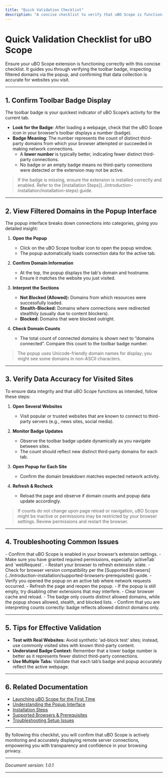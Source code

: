 ```yaml
---
title: "Quick Validation Checklist"
description: "A concise checklist to verify that uBO Scope is functioning as intended: covers checking the toolbar badge, viewing filtered domains in the popup, and ensuring data appears as expected for visited sites."
---
```


# Quick Validation Checklist for uBO Scope

Ensure your uBO Scope extension is functioning correctly with this concise checklist. It guides you through verifying the toolbar badge, inspecting filtered domains via the popup, and confirming that data collection is accurate for websites you visit.

---

## 1. Confirm Toolbar Badge Display

The toolbar badge is your quickest indicator of uBO Scope’s activity for the current tab.

- **Look for the Badge**: After loading a webpage, check that the uBO Scope icon in your browser’s toolbar displays a number (badge).
- **Badge Meaning**: The number represents the count of distinct third-party domains from which your browser attempted or succeeded in making network connections.
  - A **lower number** is typically better, indicating fewer distinct third-party connections.
  - No badge or an empty badge means no third-party connections were detected or the extension may not be active.

> <Tip>
> If the badge is missing, ensure the extension is installed correctly and enabled. Refer to the [Installation Steps](../introduction-installation/installation-steps) guide.
> </Tip>

---

## 2. View Filtered Domains in the Popup Interface

The popup interface breaks down connections into categories, giving you detailed insight:

1. **Open the Popup**
   - Click on the uBO Scope toolbar icon to open the popup window.
   - The popup automatically loads connection data for the active tab.

2. **Confirm Domain Information**
   - At the top, the popup displays the tab's domain and hostname.
   - Ensure it matches the website you just visited.

3. **Interpret the Sections**
   - **Not Blocked (Allowed):** Domains from which resources were successfully loaded.
   - **Stealth-Blocked:** Domains where connections were redirected stealthily (usually due to content blockers).
   - **Blocked:** Domains that were blocked outright.

4. **Check Domain Counts**
   - The total count of connected domains is shown next to “domains connected”. Compare this count to the toolbar badge number.

> <Note>
> The popup uses Unicode-friendly domain names for display; you might see some domains in non-ASCII characters.
> </Note>

---

## 3. Verify Data Accuracy for Visited Sites

To ensure data integrity and that uBO Scope functions as intended, follow these steps:

1. **Open Several Websites**
   - Visit popular or trusted websites that are known to connect to third-party servers (e.g., news sites, social media).

2. **Monitor Badge Updates**
   - Observe the toolbar badge update dynamically as you navigate between sites.
   - The count should reflect new distinct third-party domains for each tab.

3. **Open Popup for Each Site**
   - Confirm the domain breakdown matches expected network activity.

4. **Refresh & Recheck**
   - Reload the page and observe if domain counts and popup data update accordingly.

> <Warning>
> If counts do not change upon page reload or navigation, uBO Scope might be inactive or permissions may be restricted by your browser settings. Review permissions and restart the browser.
> </Warning>

---

## 4. Troubleshooting Common Issues

<AccordionGroup title="Troubleshooting Quick Validation">
<Accordion title="Toolbar Badge Doesn't Appear or Update">
- Confirm that uBO Scope is enabled in your browser’s extension settings.
- Make sure you have granted required permissions, especially `activeTab` and `webRequest`.
- Restart your browser to refresh extension state.
- Check for browser version compatibility per the [Supported Browsers](../introduction-installation/supported-browsers-prerequisites) guide.
</Accordion>
<Accordion title="Popup Shows 'NO DATA' or Is Empty">
- Verify you opened the popup on an active tab where network requests occurred.
- Refresh the page and reopen the popup.
- If the popup is still empty, try disabling other extensions that may interfere.
- Clear browser cache and reload.
</Accordion>
<Accordion title="Badge Count and Popup Counts Differ Significantly">
- The badge only counts distinct allowed domains, while the popup shows allowed, stealth, and blocked lists.
- Confirm that you are interpreting counts correctly: badge reflects allowed distinct domains only.
</Accordion>
</AccordionGroup>

---

## 5. Tips for Effective Validation

- **Test with Real Websites:** Avoid synthetic 'ad-block test' sites; instead, use commonly visited sites with known third-party content.
- **Understand Badge Context:** Remember that a lower badge number is better as it represents fewer distinct third-party connections.
- **Use Multiple Tabs:** Validate that each tab’s badge and popup accurately reflect the active webpage.

---

## 6. Related Documentation

- [Launching uBO Scope for the First Time](../first-run-usage-validation/launching-ubo-scope)
- [Understanding the Popup Interface](../first-run-usage-validation/understanding-the-popup-ui)
- [Installation Steps](../introduction-installation/installation-steps)
- [Supported Browsers & Prerequisites](../introduction-installation/supported-browsers-prerequisites)
- [Troubleshooting Setup Issues](../../getting-started/troubleshooting-setup/common-problems-installation)

---

By following this checklist, you will confirm that uBO Scope is actively monitoring and accurately displaying remote server connections, empowering you with transparency and confidence in your browsing privacy.

---

*Document version: 1.0.1*

---